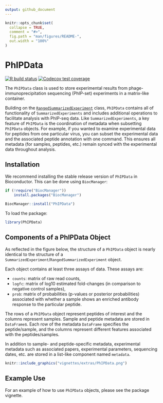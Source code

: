 ```yaml
---
output: github_document
---
```


<!-- README.md is generated from README.Rmd. Please edit that file -->

```r
knitr::opts_chunk$set(
  collapse = TRUE,
  comment = "#>",
  fig.path = "man/figures/README-",
  out.width = "100%"
)
```

# PhIPData

<!-- badges: start -->
[![R build status](https://github.com/athchen/PhIPData/workflows/R-CMD-check/badge.svg)](https://github.com/athchen/PhIPData/actions)
<!-- [![BioC status](http://www.bioconductor.org/shields/build/release/bioc/PhIPData.svg)](https://bioconductor.org/checkResults/release/bioc-LATEST/PhIPData) -->
[![Codecov test coverage](https://codecov.io/gh/athchen/PhIPData/branch/main/graph/badge.svg)](https://codecov.io/gh/athchen/PhIPData?branch=main)
<!-- badges: end -->

The `PhIPData` class is used to store experimental results from phage-immunoprecipitation sequencing (PhIP-set) experiments in a matrix-like container.

Building on the [`RangedSummarizedExperiment`](https://bioconductor.org/packages/release/bioc/html/SummarizedExperiment.html) class, `PhIPData` contains all of functionality of `SummarizedExperiments` and includes additional operations to facilitate analysis with PhIP-seq data. Like `SummarizedExperiments`, a key feature of `PhIPData` is the coordination of metadata when subsetting `PhIPData` objects. For example, if you wanted to examine experimental data for peptides from one particular virus, you can subset the experimental data and the associated peptide annotation with one command. This ensures all metadata (for samples, peptides, etc.) remain synced with the experimental data throughout analysis. 

## Installation

We recommend installing the stable release version of `PhIPData` in Bioconductor. This can be done using `BiocManager`:

```r
if (!require("BiocManager"))
    install.packages("BiocManager")
    
BiocManager::install("PhIPData")
```

To load the package:

```r
library(PhIPData)
```

## Components of a PhIPData Object

As reflected in the figure below, the structure of a `PhIPData` object is nearly identical to the structure of a `SummarizedExperiment`/`RangedSummarizedExperiment` object. 

Each object contains at least three assays of data. These assays are:

* `counts`: matrix of raw read counts,
* `logfc`: matrix of log10 estimated fold-changes (in comparison to negative control samples),
* `prob`: matrix of probabilities (p-values or posterior probabilities) associated with whether a sample shows an enriched antibody response to the particular peptide. 

The rows of a `PhIPData` object represent peptides of interest and the columns represent samples. Sample and peptide metadata are stored in `DataFrame`s. Each row of the metadata `DataFrame` specifies the peptide/sample, and the columns represent different features associated with the peptides/samples. 

In addition to sample- and peptide-specific metadata, experimental metadata such as associated papers, experimental parameters, sequencing dates, etc. are stored in a list-like component named `metadata`. 

```r
knitr::include_graphics("vignettes/extras/PhIPData.png")
```

## Example Use

For an example of how to use `PhIPData` objects, please see the package vignette. 

